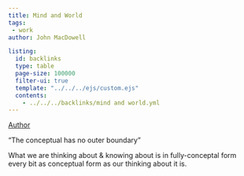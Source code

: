 ```yaml
---
title: Mind and World
tags:  
 - work
author: John MacDowell

listing:
  id: backlinks
  type: table
  page-size: 100000
  filter-ui: true
  template: "../../../ejs/custom.ejs"
  contents:
    - ../../../backlinks/mind and world.yml
---
```


[Author](/docs/phil/people/John MacDowell.html)

"The conceptual has no outer boundary"

What we are thinking about & knowing about is in fully-conceptal form every bit as conceptual form as our thinking about it is.